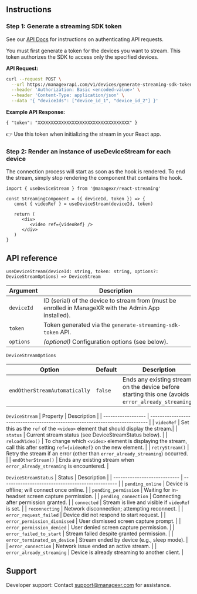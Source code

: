 ## Instructions

### Step 1: Generate a streaming SDK token

See our [API Docs](https://docs.managexr.com/api-reference/introduction) for instructions on authenticating API requests.

You must first generate a token for the devices you want to stream. This token authorizes the SDK to access only the specified devices.

**API Request:**
```bash
curl --request POST \
  --url https://managexrapi.com/v1/devices/generate-streaming-sdk-token \
  --header 'Authorization: Basic <encoded-value>' \
  --header 'Content-Type: application/json' \
  --data '{ "deviceIds": ["device_id_1", "device_id_2"] }' 
  ```

  **Example API Response:**
  ```
  { "token": "XXXXXXXXXXXXXXXXXXXXXXXXXXXXXXXXXXX" }
  ```
👉 Use this token when initializing the stream in your React app.

### Step 2: Render an instance of useDeviceStream for each device
The connection process will start as soon as the hook is rendered. To end the stream, simply stop rendering the component that contains the hook.
```
import { useDeviceStream } from '@managexr/react-streaming'

const StreamingComponent = ({ deviceId, token }) => {
   const { videoRef } = useDeviceStream(deviceId, token)

   return (
      <div>
         <video ref={videoRef} />
      </div>
   )
}
```

## API reference
```useDeviceStream(deviceId: string, token: string, options?: DeviceStreamOptions) => DeviceStream```

| Argument   | Description                                                                                           |
| ---------- | ----------------------------------------------------------------------------------------------------- |
| `deviceId` | ID (serial) of the device to stream from (must be enrolled in ManageXR with the Admin App installed). |
| `token`    | Token generated via the `generate-streaming-sdk-token` API.                                           |
| `options`  | *(optional)* Configuration options (see below).                                                       |


```DeviceStreamOptions```

| Option                        | Default | Description                                                                                         |
| ----------------------------- | ------- | --------------------------------------------------------------------------------------------------- |
| `endOtherStreamAutomatically` | `false` | Ends any existing stream on the device before starting this one (avoids `error_already_streaming`). |


```DeviceStream```
| Property           | Description                                                                   |
| ------------------ | ----------------------------------------------------------------------------- |
| `videoRef`         | Set this as the `ref` of the `<video>` element that should display the stream.|
| `status`           | Current stream status (see DeviceStreamStatus below).                         |
| `reloadVideo()`    | To change which `<video>` element is displaying the stream, call this after setting `ref={videoRef}` on the new element.              |
| `retryStream()`    | Retry the stream if an error (other than `error_already_streaming`) occurred. |
| `endOtherStream()` | Ends any existing stream when `error_already_streaming` is encountered.       |


```DeviceStreamStatus```
| Status                       | Description                                       |
| ---------------------------- | ------------------------------------------------- |
| `pending_online`             | Device is offline; will connect once online.      |
| `pending_permission`         | Waiting for in-headset screen capture permission. |
| `pending_connection`         | Connecting after permission granted.              |
| `connected`                  | Stream is live and visible if `videoRef` is set.  |
| `reconnecting`               | Network disconnection; attempting reconnect.      |
| `error_request_failed`       | Device did not respond to start request.          |
| `error_permission_dismissed` | User dismissed screen capture prompt.             |
| `error_permission_denied`    | User denied screen capture permission.            |
| `error_failed_to_start`      | Stream failed despite granted permission.         |
| `error_terminated_on_device` | Stream ended by device (e.g., sleep mode).        |
| `error_connection`           | Network issue ended an active stream.             |
| `error_already_streaming`    | Device is already streaming to another client.    |

## Support

Developer support: Contact support@managexr.com for assistance.
